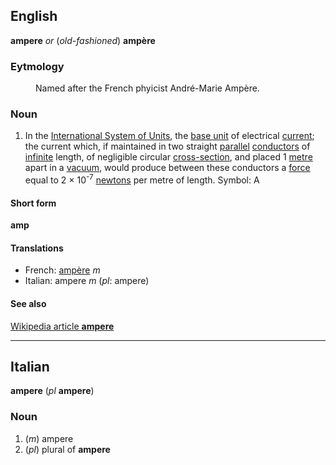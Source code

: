 ==English==
'''ampere''' ''or'' (''old-fashioned'') '''ampère'''

===Eytmology===

:Named after the French phyicist André-Marie Ampère.

===Noun===

#In the [[International System of Units]], the [[base unit]] of electrical [[current]]; the current which, if maintained in two straight [[parallel]] [[conductor]]s of [[infinite]] length, of negligible circular [[cross-section]], and placed 1 [[metre]] apart in a [[vacuum]], would produce between these conductors a [[force]] equal to 2 × 10<sup>-7</sup> [[newton]]s per metre of length.  Symbol: A

====Short form====
'''amp'''

====Translations====

*French: [[ampère]] ''m''
*Italian: ampere ''m'' (''pl'': ampere)

====See also====
[[en:ampere|Wikipedia article '''ampere''']]

----

==Italian==
'''ampere''' (''pl'' '''ampere''')

===Noun===

#(''m'') ampere
#(''pl'') plural of '''ampere'''